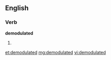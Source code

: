 ==English==

===Verb===
'''demodulated'''

# {{past of|[[demodulate]]}}

[[et:demodulated]]
[[mg:demodulated]]
[[vi:demodulated]]
